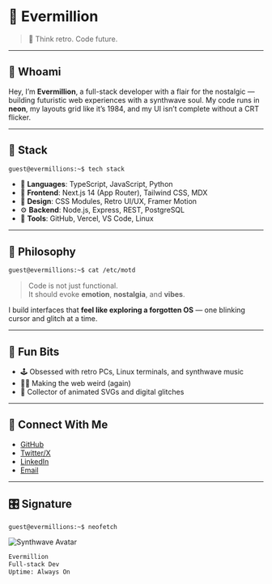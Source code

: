 # 👾 Evermillion

> 🧠 Think retro. Code future.

---

## 🪩 Whoami

Hey, I’m **Evermillion**, a full-stack developer with a flair for the nostalgic — building futuristic web experiences with a synthwave soul. My code runs in **neon**, my layouts grid like it’s 1984, and my UI isn’t complete without a CRT flicker.

---

## 🧰 Stack

```bash
guest@evermillions:~$ tech stack
```

- 🧠 **Languages**: TypeScript, JavaScript, Python
- 🧱 **Frontend**: Next.js 14 (App Router), Tailwind CSS, MDX
- 🎨 **Design**: CSS Modules, Retro UI/UX, Framer Motion
- ⚙️ **Backend**: Node.js, Express, REST, PostgreSQL
- 🧪 **Tools**: GitHub, Vercel, VS Code, Linux

---

## 🧠 Philosophy

```bash
guest@evermillions:~$ cat /etc/motd
```

> Code is not just functional.  
> It should evoke **emotion**, **nostalgia**, and **vibes**.

I build interfaces that **feel like exploring a forgotten OS** — one blinking cursor and glitch at a time.

---

## 🧬 Fun Bits

- 🕹️ Obsessed with retro PCs, Linux terminals, and synthwave music
- 🧑‍🚀 Making the web weird (again)
- 🌌 Collector of animated SVGs and digital glitches

---

## 📨 Connect With Me

- [GitHub](https://github.com/yourusername)
- [Twitter/X](https://twitter.com/yourhandle)
- [LinkedIn](https://linkedin.com/in/yourhandle)
- [Email](mailto:your@email.com)

---

## 🎛️ Signature

```bash
guest@evermillions:~$ neofetch
```

![Synthwave Avatar](./avatar.svg)

```txt
Evermillion
Full-stack Dev
Uptime: Always On
```
